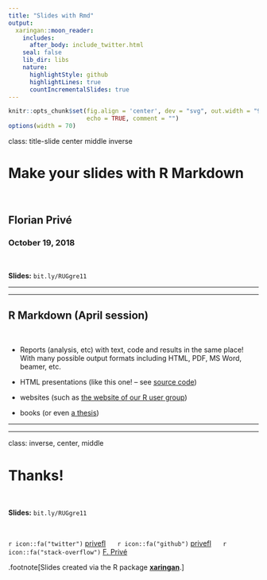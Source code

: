 ```yaml
---
title: "Slides with Rmd"
output:
  xaringan::moon_reader:
    includes:
      after_body: include_twitter.html
    seal: false
    lib_dir: libs
    nature:
      highlightStyle: github
      highlightLines: true
      countIncrementalSlides: true
---
```


```r
knitr::opts_chunk$set(fig.align = 'center', dev = "svg", out.width = "90%",
                      echo = TRUE, comment = "")
options(width = 70)
```

class: title-slide center middle inverse

# Make your slides with R Markdown

<br>

## Florian Privé

### October 19, 2018

<br>

**Slides:** `bit.ly/RUGgre11`

---

---

## R Markdown (April session)

<br>

- Reports (analysis, etc) with text, code and results in the same place! With many possible output formats including HTML, PDF, MS Word, beamer, etc.

- HTML presentations (like this one! -- see [source code](https://github.com/privefl/R-presentation/blob/master/whatrcando.Rmd))

- websites (such as [the website of our R user group](https://r-in-grenoble.github.io/))

- books (or even [a thesis](https://keurcien.github.io/book/introduction.html))

---

---

class: inverse, center, middle

# Thanks!

<br>

**Slides:** `bit.ly/RUGgre11`

<br>

`r icon::fa("twitter")` [privefl](https://twitter.com/privefl) &nbsp;&nbsp;&nbsp;&nbsp; `r icon::fa("github")` [privefl](https://github.com/privefl) &nbsp;&nbsp;&nbsp;&nbsp; `r icon::fa("stack-overflow")` [F. Privé](https://stackoverflow.com/users/6103040/f-priv%c3%a9)

.footnote[Slides created via the R package [**xaringan**](https://github.com/yihui/xaringan).]
